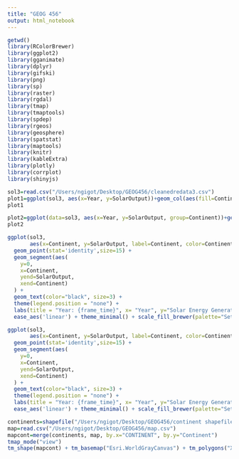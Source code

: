 ```yaml
---
title: "GEOG 456"
output: html_notebook
---
```


```r
getwd()
library(RColorBrewer)
library(ggplot2)
library(gganimate)
library(dplyr)
library(gifski)
library(png)
library(sp)
library(raster)
library(rgdal)
library(tmap)
library(tmaptools)
library(spdep)
library(rgeos)
library(geosphere)
library(spatstat)
library(maptools)
library(knitr)
library(kableExtra)
library(plotly)
library(corrplot)
library(shinyjs)
```

```r
sol3=read.csv("/Users/ngigot/Desktop/GEOG456/cleanedredata3.csv")
plot1=ggplot(sol3, aes(x=Year, y=SolarOutput))+geom_col(aes(fill=Continent),width=.7) + labs(y="Solar Energy Generation (TWh)") + theme_minimal() + scale_fill_brewer(palette="Set1")
plot1
```

```r
plot2=ggplot(data=sol3, aes(x=Year, y=SolarOutput, group=Continent))+geom_line(aes(color=Continent))+labs(y="Solar Energy Generation (TWh)") + theme_minimal() + scale_fill_brewer(palette="Set1")
plot2
```

```r
ggplot(sol3,
       aes(x=Continent, y=SolarOutput, label=Continent, color=Continent)) + 
  geom_point(stat='identity',size=15) + 
  geom_segment(aes(
    y=0,
    x=Continent,
    yend=SolarOutput,
    xend=Continent)
  ) + 
  geom_text(color="black", size=3) + 
  theme(legend.position = "none") +
  labs(title = "Year: {frame_time}", x= "Year", y="Solar Energy Generation (TWh)") + transition_time(Year) + 
  ease_aes('linear') + theme_minimal() + scale_fill_brewer(palette="Set2")
```
```r
ggplot(sol3,
       aes(x=Continent, y=SolarOutput, label=Continent, color=Continent)) + 
  geom_point(stat='identity',size=15) + 
  geom_segment(aes(
    y=0,
    x=Continent,
    yend=SolarOutput,
    xend=Continent)
  ) + 
  geom_text(color="black", size=3) + 
  theme(legend.position = "none") +
  labs(title = "Year: {frame_time}", x= "Year", y="Solar Energy Generation (TWh)") + transition_time(Year) + 
  ease_aes('linear') + theme_minimal() + scale_fill_brewer(palette="Set2")
```

```r
continents=shapefile("/Users/ngigot/Desktop/GEOG456/continent shapefile/continent.shp")
map=read.csv("/Users/ngigot/Desktop/GEOG456/map.csv")
mapcont=merge(continents, map, by.x="CONTINENT", by.y="Continent")
tmap_mode("view")
tm_shape(mapcont) + tm_basemap("Esri.WorldGrayCanvas") + tm_polygons("X2018", title = "Global Solar Generation", style = "sd", palette = "Greens", alpha = 0.4, border.col = "gray0", border.alpha = 0.6, id="CONTINENT", popup.vars = c("Solar Energy Generation (TWh)" = "X2018")) + tm_tiles("CartoDB.PositronOnlyLabels") + tm_scale_bar() + tm_view(view.legend.position = c("right", "bottom")) 
```